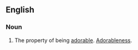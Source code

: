 ==English==

===Noun===
{{en-noun|-}}

# The property of being [[adorable]].  [[adorableness|Adorableness]].